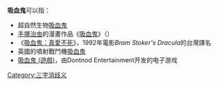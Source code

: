 '''吸血鬼'''可以指：
* 超自然生物[[吸血鬼|吸血鬼]]
* [[手塚治虫|手塚治虫]]的漫畫作品《[[吸血鬼_(漫畫)|吸血鬼]]》（{{lang|ja|バンパイヤ}}）
*《[[吸血鬼：真愛不死|吸血鬼：真愛不死]]》，1992年電影''Bram Stoker's Dracula''的台灣譯名
* 英國的噴射戰鬥機[[吸血鬼戰鬥機|吸血鬼]]
* [[吸血鬼_(遊戲)|吸血鬼 (遊戲)]]，由Dontnod Entertainment开发的电子游戏

[[Category:三字消歧义|Category:三字消歧义]]